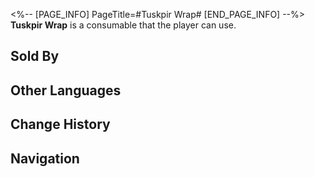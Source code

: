 <%-- [PAGE_INFO]
PageTitle=#Tuskpir Wrap#
[END_PAGE_INFO] --%>
{{Consumable Infobox
|id          = 408201
|image       = Item Tuskpir Wrap.png{{subst:void|<!--$UPLOAD:<<SpriteOutput/ItemFigures/408201.png>-<Item Tuskpir Wrap.png>-<Consumable Icons>>-->}}
|type        = Restorative Consumables
|rarity      = 1
|effect      = Upon use, immediately heals a target ally for 20% of their Max HP.
|description = A cake roll that is too cute to eat.<br />It gets its name from the beautiful texture on the roll that resembles a tuskpir's fur.
|effectType  = 
|effectType2 = 
|effectType3 = 
|recipe      = 
|source1     = [[Food Stall]]
|source2     = 
|source3     = 
}}
{{Description|''"This cake roll is so cute and looks like a tuskpir!"''<br />''"It's actually made of tuskpirs."''<br />''"???"''}}
'''Tuskpir Wrap''' is a consumable that the player can use.

==Sold By==
{{Shop Availability}}

==Other Languages==
{{Other Languages
|en   = Tuskpir Wrap
|zhs  = 貘馍卷
|zht  = 貘饃卷
|ja   = 獏巻き
|ko   = 몽맥 롤빵
|es   = Enrollado de colmipir
|fr   = Wrap de tapir
|ru   = Клыкопирулет
|th   = Tuskpir Wrap
|vi   = Da Heo Cuốn
|de   = Tapirrolle
|id   = Tuskpir Wrap
|pt   = Enroladinho de Fantapir
}}

==Change History==
{{Change History|1.0}}

==Navigation==
{{Consumable Navbox}}